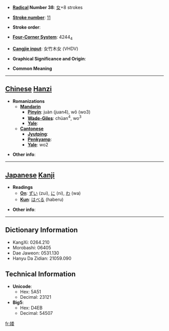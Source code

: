 * '''[[Wiktionary:Chinese radical index| Radical]] Number 38''': [[Wiktionary:Chinese radical index 女|女]]+8 strokes

* '''[[Wiktionary:Chinese total strokes index|Stroke number]]''': [[Wiktionary:Chinese total strokes index 11|11]]

* '''Stroke order''': 

* '''[[Wiktionary:Chinese four corner index|Four-Corner System]]''': 4244<sub>4</sub>

* '''[[Wiktionary:Chinese Cangjie index|Cangjie input]]''': 女竹木女 (VHDV)

* '''Graphical Significance and Origin''': 

* '''Common Meaning'''

----

== [[Chinese]] [[Hanzi]] ==

* '''Romanizations'''
** '''[[Mandarin]]'''
*** '''[[Pinyin]]''': juàn (juan4), wǒ (wo3)
*** '''[[Wade-Giles]]''': chüan<sup>4</sup>, wo<sup>3</sup>
*** '''[[Yale]]''': 
** '''[[Cantonese]]'''
*** '''[[Jyutping]]''':
*** '''[[Penkyamp]]''': 
*** '''[[Yale]]''': wo2

* '''Other info''': 

----

== [[Japanese]] [[Kanji]] ==

* '''Readings'''
** '''[[On]]''': [[ずい]] (zui), [[に]] (ni), [[わ]] (wa)
** '''[[Kun]]''': [[はべる]] (haberu)

* '''Other info''':  

----

== Dictionary Information ==

* KangXi: 0264.210
* Morobashi: 06405
* Dae Jaweon: 0531.130
* Hanyu Da Zidian: 21059.090

== Technical Information ==

* '''Unicode''':
** Hex: 5A51
** Decimal: 23121
* '''Big5''':
** Hex: D4EB
** Decimal: 54507

[[fr:婑]]